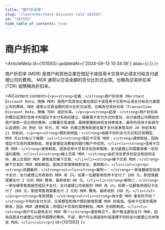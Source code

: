 ```yaml
---
title: "商户折扣率"
slug: "/learn/merchant-discount-rate-101593"
id: "101593"
hide_table_of_contents: true
---
```



# 商户折扣率

<ArticleMeta id={101593} updatedAt={'2024-09-13 10:34:56'} alias={`[]`} />
<div className='border-solid border-b border-t-0 my-4 border-[var(--ifm-color-gray-300)]' />

商户折扣率 (MDR) 是商户和其他企業在借記卡或信用卡交易中必須支付給支付處理公司的費用。 MDR 通常以交易金額的百分比形式出現。也稱為交易折扣率 (TDR) 或簡稱為折扣率。

<AIContent content={`<p><strong>定義：</strong>商户折扣率（Merchant Discount Rate，簡稱 MDR）是商户和其他企業在借記卡或信用卡交易中必須支付給支付處理公司的費用。MDR 通常以交易金額的百分比形式出現，也稱為交易折扣率（Transaction Discount Rate，簡稱 TDR）或折扣率。</p><p><strong>起源：</strong>商户折扣率的概念起源於信用卡和借記卡支付系統的建立。隨着電子支付方式的普及，支付處理公司開始向商户收取一定比例的費用，以覆蓋交易處理、風險管理和技術支持等成本。最早的信用卡系統可以追溯到 20 世紀 50 年代，而 MDR 的廣泛應用則是在電子支付逐漸普及的 20 世紀末和 21 世紀初。</p><p><strong>類別與特點：</strong>根據不同的支付方式和交易類型，MDR 可以分為以下幾類：<ul><li><strong>借記卡交易 MDR：</strong>通常較低，因為借記卡交易的風險較低，資金直接從消費者的銀行賬户中扣除。</li><li><strong>信用卡交易 MDR：</strong>通常較高，因為信用卡交易涉及信用風險，支付處理公司需要承擔一定的違約風險。</li><li><strong>線上交易 MDR：</strong>由於涉及更多的安全和技術支持，線上交易的 MDR 通常高於線下交易。</li><li><strong>線下交易 MDR：</strong>線下交易的 MDR 相對較低，因為交易環境相對安全，風險較小。</li></ul></p><p><strong>具體案例：</strong><ul><li><strong>案例一：</strong>一家餐廳接受信用卡支付，支付處理公司收取的 MDR 為 2%。如果一位顧客用信用卡支付了 100 元，那麼餐廳需要支付 2 元的 MDR 費用，最終收到 98 元。</li><li><strong>案例二：</strong>一家在線零售商接受借記卡支付，支付處理公司收取的 MDR 為 1%。如果一位顧客用借記卡支付了 200 元，那麼零售商需要支付 2 元的 MDR 費用，最終收到 198 元。</li></ul></p><p><strong>常見問題：</strong><ul><li><strong>為什麼 MDR 會有所不同？</strong>不同的支付方式、交易類型和商户類別都會影響 MDR 的高低。信用卡交易的風險較高，因此 MDR 通常較高；而借記卡交易的風險較低，MDR 也相對較低。</li><li><strong>商户可以避免支付 MDR 嗎？</strong>通常情況下，商户無法避免支付 MDR，因為這是支付處理公司提供服務的費用。不過，商户可以通過談判或選擇不同的支付處理公司來降低 MDR。</li></ul></p>`} id={101593} />
